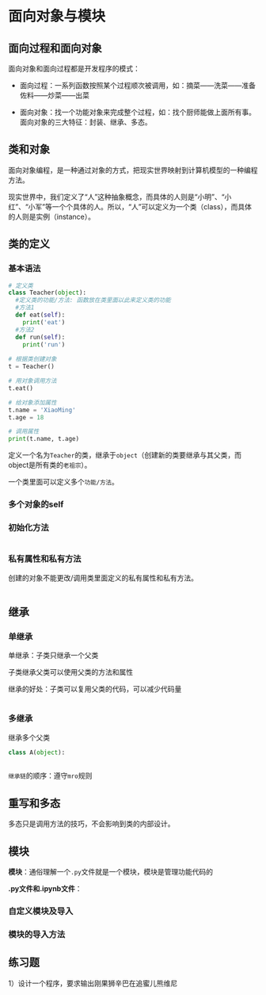 # 面向对象与模块{#PythonObjectAndModuel}

## 面向过程和面向对象

面向对象和面向过程都是开发程序的模式：

* 面向过程：一系列函数按照某个过程顺次被调用，如：摘菜——洗菜——准备佐料——炒菜——出菜

* 面向对象：找一个功能对象来完成整个过程，如：找个厨师能做上面所有事。面向对象的三大特征：封装、继承、多态。

## 类和对象

面向对象编程，是一种通过对象的方式，把现实世界映射到计算机模型的一种编程方法。

现实世界中，我们定义了“人”这种抽象概念，而具体的人则是“小明”、“小红”、“小军”等一个个具体的人。所以，“人”可以定义为一个类（class），而具体的人则是实例（instance）。

## 类的定义

### 基本语法

```python
# 定义类
class Teacher(object):
  #定义类的功能/方法: 函数放在类里面以此来定义类的功能
  #方法1
  def eat(self):
    print('eat')
  #方法2
  def run(self):
    print('run')
    
# 根据类创建对象
t = Teacher()

# 用对象调用方法
t.eat()

# 给对象添加属性
t.name = 'XiaoMing'
t.age = 18

# 调用属性
print(t.name, t.age)
```

定义一个名为`Teacher`的类，继承于`object`（创建新的类要继承与其父类，而object是所有类的`老祖宗`）。

一个类里面可以定义多个`功能/方法`。

### 多个对象的self


### 初始化方法

```python


```

### 私有属性和私有方法

创建的对象不能更改/调用类里面定义的私有属性和私有方法。

```python

```

## 继承

### 单继承

单继承：子类只继承一个父类

子类继承父类可以使用父类的方法和属性

继承的好处：子类可以复用父类的代码，可以减少代码量

```python

```

### 多继承

继承多个父类

```python
class A(object):
    
```

`继承链`的顺序：遵守`mro`规则

## 重写和多态{#OverwriteAndPolymorphic}

多态只是调用方法的技巧，不会影响到类的内部设计。


## 模块{#Module}

**模块**：通俗理解一个`.py`文件就是一个模块，模块是管理功能代码的

**.py文件和.ipynb文件**：

### 自定义模块及导入


### 模块的导入方法


## 练习题

1）设计一个程序，要求输出刚果狮辛巴在追蜜儿熊维尼

```python

```

